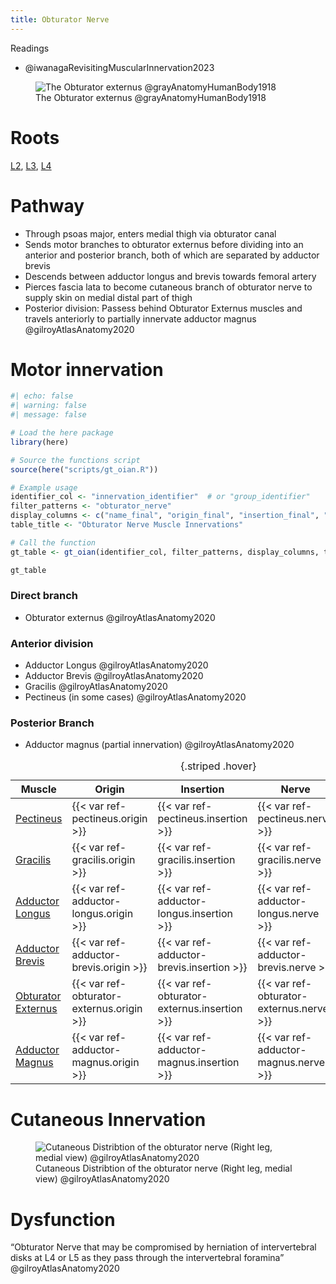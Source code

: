 ```yaml
---
title: Obturator Nerve
---
```



:::{.callout-note}
Readings

- @iwanagaRevisitingMuscularInnervation2023 

:::

![The Obturator externus @grayAnatomyHumanBody1918](/The Archive/Images/Gray anatomy 1918 images/Myology/image436 The Obturator externus.gif)

# Roots

[L2]({{< var ref-nerve-root.l2 >}}), [L3]({{< var ref-nerve-root.l3 >}}), [L4]({{< var ref-nerve-root.l4 >}})

# Pathway

- Through psoas major, enters medial thigh via obturator canal
- Sends motor branches to obturator externus before dividing into an anterior and posterior branch, both of which are separated by adductor brevis
- Descends between adductor longus and brevis towards femoral artery
- Pierces fascia lata to become cutaneous branch of obturator nerve to supply skin on medial distal part of thigh 
- Posterior division: Passess behind Obturator Externus muscles and travels anteriorly to partially innervate adductor magnus @gilroyAtlasAnatomy2020 

# Motor innervation


```r
#| echo: false
#| warning: false
#| message: false

# Load the here package
library(here)

# Source the functions script
source(here("scripts/gt_oian.R"))

# Example usage
identifier_col <- "innervation_identifier"  # or "group_identifier"
filter_patterns <- "obturator_nerve"
display_columns <- c("name_final", "origin_final", "insertion_final", "innervation_final", "action_final")
table_title <- "Obturator Nerve Muscle Innervations"

# Call the function
gt_table <- gt_oian(identifier_col, filter_patterns, display_columns, table_title)

gt_table
```



:::{layout-ncol="3"}

### Direct branch

- Obturator externus @gilroyAtlasAnatomy2020

### Anterior division

- Adductor Longus @gilroyAtlasAnatomy2020
- Adductor Brevis @gilroyAtlasAnatomy2020
- Gracilis @gilroyAtlasAnatomy2020
- Pectineus (in some cases) @gilroyAtlasAnatomy2020

### Posterior Branch

- Adductor magnus (partial innervation) @gilroyAtlasAnatomy2020

:::

| Muscle  | Origin | Insertion | Nerve | Action |
|------|--------|-------|----------|--------|
| [Pectineus]({{< var ref-pectineus.path >}}) | {{< var ref-pectineus.origin >}} | {{< var ref-pectineus.insertion >}} | {{< var ref-pectineus.nerve >}} | {{< var ref-pectineus.action >}} |
| [Gracilis]({{< var ref-gracilis.path >}}) | {{< var ref-gracilis.origin >}} | {{< var ref-gracilis.insertion >}} | {{< var ref-gracilis.nerve >}} | {{< var ref-gracilis.action >}} |
| [Adductor Longus]({{< var ref-adductor-longus.path >}}) | {{< var ref-adductor-longus.origin >}} | {{< var ref-adductor-longus.insertion >}} | {{< var ref-adductor-longus.nerve >}} | {{< var ref-adductor-longus.action >}} |
| [Adductor Brevis]({{< var ref-adductor-brevis.path >}}) | {{< var ref-adductor-brevis.origin >}} | {{< var ref-adductor-brevis.insertion >}} | {{< var ref-adductor-brevis.nerve >}} | {{< var ref-adductor-brevis.action >}} |
| [Obturator Externus]({{< var ref-obturator-externus.path >}}) | {{< var ref-obturator-externus.origin >}} | {{< var ref-obturator-externus.insertion >}} | {{< var ref-obturator-externus.nerve >}} | {{< var ref-obturator-externus.action >}} |
| [Adductor Magnus]({{< var ref-adductor-magnus.path >}}) | {{< var ref-adductor-magnus.origin >}} | {{< var ref-adductor-magnus.insertion >}} | {{< var ref-adductor-magnus.nerve >}} | {{< var ref-adductor-magnus.action >}} |
: {.striped .hover}

# Cutaneous Innervation

![Cutaneous Distribtion of the obturator nerve (Right leg, medial view) @gilroyAtlasAnatomy2020](/The Archive/Anatomy/Nerves/Lumbosacral Plexus/Lumbar plexus/images/gilroyatlas fig34.14 Obturator nerve Cutaneous distribution.png)

# Dysfunction

"Obturator Nerve that may be compromised by herniation of intervertebral disks at L4 or L5 as they pass through the intervertebral foramina" @gilroyAtlasAnatomy2020 
